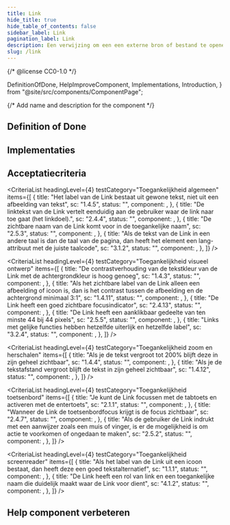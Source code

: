 ```yaml
---
title: Link
hide_title: true
hide_table_of_contents: false
sidebar_label: Link
pagination_label: Link
description: Een verwijzing om een een externe bron of bestand te openen of te navigeren binnen dezelfde pagina of website.
slug: /link
---
```


{/* @license CC0-1.0 */}

  DefinitionOfDone,
  HelpImproveComponent,
  Implementations,
  Introduction,
} from "@site/src/components/ComponentPage";

{/* Add name and description for the component */}


<Introduction component={component} headingLevel={1} description={description} />

## Definition of Done

<DefinitionOfDone component={component} headingLevel={3} />

## Implementaties

<Implementations component={component} headingLevel={3} />

## Acceptatiecriteria

<CriteriaList
  headingLevel={4}
  testCategory="Toegankelijkheid algemeen"
  items={[
    {
      title: "Het label van de Link bestaat uit gewone tekst, niet uit een afbeelding van tekst",
      sc: "1.4.5",
      status: "",
      component: <Wcag145 />,
    },
    {
      title:
        "De linktekst van de Link vertelt eenduidig aan de gebruiker waar de link naar toe gaat (het linkdoel).",
      sc: "2.4.4",
      status: "",
      component: <Wcag244 />,
    },
    {
      title: "De zichtbare naam van de Link komt voor in de toegankelijke naam",
      sc: "2.5.3",
      status: "",
      component: <Wcag253 />,
    },
    {
      title:
        "Als de tekst van de Link in een andere taal is dan de taal van de pagina, dan heeft het element een lang-attribuut met de juiste taalcode",
      sc: "3.1.2",
      status: "",
      component: <Wcag312 />,
    },
  ]}
/>

<CriteriaList
  headingLevel={4}
  testCategory="Toegankelijkheid visueel ontwerp"
  items={[
    {
      title: "De contrastverhouding van de tekstkleur van de Link met de achtergrondkleur is hoog genoeg",
      sc: "1.4.3",
      status: "",
      component: <Wcag143 />,
    },
    {
      title:
        "Als het zichtbare label van de Link alleen een afbeelding of icoon is, dan is het contrast tussen de afbeelding en de achtergrond minimaal 3:1",
      sc: "1.4.11",
      status: "",
      component: <Wcag1411 />,
    },
    {
      title: "De Link heeft een goed zichtbare focusindicator",
      sc: "2.4.13",
      status: "",
      component: <Wcag2413 />,
    },
    {
      title: "De Link heeft een aanklikbaar gedeelte van ten minste 44 bij 44 pixels",
      sc: "2.5.5",
      status: "",
      component: <Wcag255 />,
    },
    {
      title: "Links met gelijke functies hebben hetzelfde uiterlijk en hetzelfde label",
      sc: "3.2.4",
      status: "",
      component: <Wcag324 />,
    },
  ]}
/>

<CriteriaList
  headingLevel={4}
  testCategory="Toegankelijkheid zoom en herschalen"
  items={[
    {
      title: "Als je de tekst vergroot tot 200% blijft deze in zijn geheel zichtbaar",
      sc: "1.4.4",
      status: "",
      component: <Wcag144 />,
    },
    {
      title: "Als je de tekstafstand vergroot blijft de tekst in zijn geheel zichtbaar",
      sc: "1.4.12",
      status: "",
      component: <Wcag1412 />,
    },
  ]}
/>

<CriteriaList
  headingLevel={4}
  testCategory="Toegankelijkheid toetsenbord"
  items={[
    {
      title: "Je kunt de Link focussen met de tabtoets en activeren met de entertoets",
      sc: "2.1.1",
      status: "",
      component: <Wcag211 />,
    },
    {
      title: "Wanneer de Link de toetsenbordfocus krijgt is de focus zichtbaar",
      sc: "2.4.7",
      status: "",
      component: <Wcag247 />,
    },
    {
      title:
        "Als de gebruiker de Link indrukt met een aanwijzer zoals een muis of vinger, is er de mogelijkheid is om actie te voorkomen of ongedaan te maken",
      sc: "2.5.2",
      status: "",
      component: <Wcag252 />,
    },
  ]}
/>

<CriteriaList
  headingLevel={4}
  testCategory="Toegankelijkheid screenreader"
  items={[
    {
      title: "Als het label van de Link uit een icoon bestaat, dan heeft deze een goed tekstalternatief",
      sc: "1.1.1",
      status: "",
      component: <Wcag111 />,
    },
    {
      title:
        "De Link heeft een rol van link en een toegankelijke naam die duidelijk maakt waar de Link voor dient",
      sc: "4.1.2",
      status: "",
      component: <Wcag412 />,
    },
  ]}
/>

## Help component verbeteren

<HelpImproveComponent component={component} headingLevel={3} />
